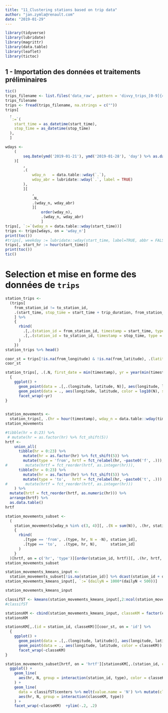 ```yaml
---
title: "11_Clustering stations based on trip data"
author: "jan.zymla@renault.com"
date: "2019-01-29"
---
```


```r
library(tidyverse)
library(lubridate)
library(magrittr)
library(data.table)
library(leaflet)
library(tictoc)
```


## 1 - Importation des données et traitements préliminaires
```r
tic()
trips_filename <- list.files('data_raw', pattern = 'divvy_trips_[0-9]{4}(_[0-9]{2}){2}_.*\\.csv', full.names = TRUE) %>% max()
trips_filename
trips <- fread(trips_filename, na.strings = c(""))
trips[
  , 
  `:=`(
    start_time = as_datetime(start_time),
    stop_time = as_datetime(stop_time)
  ), 
  ]

wdays <- 
    (
        seq.Date(ymd('2019-01-21'), ymd('2019-01-28'), 'day') %>% as.data.table()
    )[
        , 
        .(
            wday_n   = data.table::wday(`.`),
            wday_abr = lubridate::wday(`.`, label = TRUE)
        ),
        ][
            , 
            .N, 
            .(wday_n, wday_abr)
            ][
                order(wday_n), 
                .(wday_n, wday_abr)
                ]
trips[, `:=`(wday_n = data.table::wday(start_time))]
trips <- trips[wdays, on = 'wday_n']
print(toc())
#trips[, weekday := lubridate::wday(start_time, label=TRUE, abbr = FALSE)]
trips[, start_hr := hour(start_time)]
print(toc())
tic()
```


# Selection et mise en forme des données de `trips`
```r
station_trips <- 
  (trips[
    from_station_id != to_station_id,
    .(start_time, stop_time = start_time + trip_duration, from_station_id, to_station_id)
    ] %>% 
    { 
      rbind(
        .[,.(station_id = from_station_id, timestamp = start_time, type = 'from')],
        .[,.(station_id = to_station_id, timestamp = stop_time, type = 'to')]
      )
    })
station_trips %>% head()
```
```r
coor_st = trips[!is.na(from_longitude) & !is.na(from_latitude), .(latitude = last(from_latitude), longitude = last(from_longitude)), .(id = from_station_id)]
coor_st
```

```r
station_trips[, .(.N, first_date = min(timestamp), yr = year(min(timestamp))), .(id = station_id)][coor_st, on = 'id'] %>% 
  {
    ggplot() +
      geom_point(data = .[,.(longitude, latitude, N)], aes(longitude, latitude, size = log2(N)), colour = 'gray') +
      geom_point(data = ., aes(longitude, latitude, color = log10(N), size = (N))) +
      facet_wrap(~yr)
}
   
```
```r
station_movements <-
  station_trips[, .(hr = hour(timestamp), wday_n = data.table::wday(timestamp - 4 * 3600), station_id, type)][, .N, .(hr, wday_n, station_id, type)]
station_movements
```
```r
#tibble(hr = 0:23) %>% 
 # mutate(hr = as.factor(hr) %>% fct_shift(5)) 
hrtf <-
    union_all(
      tibble(hr = 0:23) %>% 
        mutate(hr = as.factor(hr) %>% fct_shift(5)) %>% 
        mutate(type = 'from', hrtf = fct_relabel(hr, ~paste0('f', .))), #%>% 
#        mutate(hrtf = fct_reorder(hrtf, as.integer(hr))),
      tibble(hr = 0:23) %>% 
        mutate(hr = as.factor(hr) %>% fct_shift(5)) %>%
        mutate(type = 'to',   hrtf = fct_relabel(hr, ~paste0('t', .))) #%>% 
#        mutate(hrtf = fct_reorder(hrtf, as.integer(hr)))
    ) %>%
  mutate(hrtf = fct_reorder(hrtf, as.numeric(hr))) %>% 
  arrange(hrtf) %>% 
  as.data.table()
hrtf
```



```r
station_movements_subset <- 
  (
    station_movements[wday_n %in% c(3, 4)][, .(N = sum(N)), .(hr, station_id, type)] %>%
    { 
      rbind(
        .[type == 'from', .(type, hr, N = -N), station_id],
        .[type == 'to',   .(type, hr, N),      station_id]
      )
    }
  )[hrtf, on = c('hr', 'type')][order(station_id, hrtf)][, .(hr, hrtf, N, dailyN = sum(abs(N))), station_id][, .(N = N/dailyN, dailyN, station_id, hrtf)] 
station_movements_subset
```
```r
station_movements_kmeans_input <-
  station_movements_subset[!is.na(station_id)] %>% dcast(station_id + dailyN ~ hrtf, fill = 0, value.var = 'N')
station_movements_kmeans_input[, `:=`(dailyN = 1000*(dailyN < 500))]

station_movements_kmeans_input
```    
```r
classifST <- kmeans(station_movements_kmeans_input[,2:ncol(station_movements_kmeans_input)], centers = 12) 
#classifST
```
```r
stationsKM <- cbind(station_movements_kmeans_input, classeKM = factor(classifST$cluster))
stationsKM
```


```r
stationsKM[,.(id = station_id, classeKM)][coor_st, on = 'id'] %>% 
  {
    ggplot() +
      geom_point(data = .[,.(longitude, latitude)], aes(longitude, latitude), colour = 'gray') +
      geom_point(data = ., aes(longitude, latitude, color = classeKM)) +
      facet_wrap(~classeKM)
}
```


```r
station_movements_subset[hrtf, on = 'hrtf'][stationsKM[,.(station_id, classeKM = classeKM)], on = 'station_id'] %>% 
  ggplot() +
    geom_line(
      aes(hr, N, group = interaction(station_id, type), color = classeKM), alpha = .1
    ) +
    geom_line(
      data = classifST$centers %>% melt(value.name = 'N') %>% mutate(classeKM = as.factor(Var1), hrtf = Var2)%>% left_join(hrtf %>% as.tibble(), by = 'hrtf'),
      aes(hr, N, group = interaction(classeKM, type))
    ) +
    facet_wrap(~classeKM)  +ylim(-.2, .2)
```
